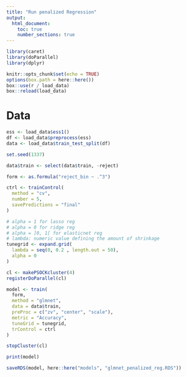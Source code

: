 ```yaml
---
title: "Run penalized Regression"
output:
  html_document:
    toc: true
    number_sections: true
---
```


```r

library(caret)
library(doParallel)
library(dplyr)

knitr::opts_chunk$set(echo = TRUE)
options(box.path = here::here())
box::use(r / load_data)
box::reload(load_data)
```

# Data

```r
ess <- load_data$ess1()
df <- load_data$preprocess(ess)
data <- load_data$train_test_split(df)
```

```r

set.seed(1337)

data$train <- select(data$train, -reject)

form <- as.formula("reject_bin ~ .^3")

ctrl <- trainControl(
  method = "cv",
  number = 5,
  savePredictions = "final"
)

# alpha = 1 for lasso reg
# alpha = 0 for ridge reg
# alpha = ]0, 1[ for elasticnet reg
# lambda: numeric value defining the amount of shrinkage
tunegrid <- expand.grid(
  lambda = seq(0, 0.2 , length.out = 50),
  alpha = 0
)

cl <- makePSOCKcluster(4)
registerDoParallel(cl)

model <- train(
  form,
  method = "glmnet",
  data = data$train,
  preProc = c("zv", "center", "scale"), 
  metric = "Accuracy",
  tuneGrid = tunegrid,
  trControl = ctrl
)

stopCluster(cl)
```

```r
print(model)
```

```r
saveRDS(model, here::here("models", "glmnet_penalized_reg.RDS"))
```
